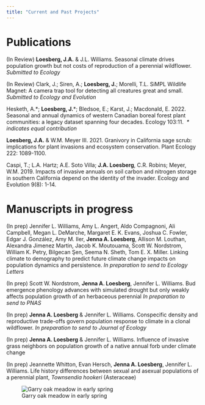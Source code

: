 ```yaml
---
title: "Current and Past Projects"
---
```


# Publications

(In Review) **Loesberg, J.A.** & J.L. Williams. Seasonal climate drives population growth but not costs of reproduction of a perennial wildflower. *Submitted to Ecology*

(In Review) Clark, J.; Siren, A.; **Loesberg, J.**; Morelli, T.L. SiMPL Wildlife Magnet: A camera trap tool for detecting all creatures great and small. *Submitted to Ecology and Evolution*

Hesketh, A.\*; **Loesberg, J.**\*; Bledsoe, E.; Karst, J.; Macdonald, E. 2022. Seasonal and annual dynamics of western Canadian boreal forest plant communities: a legacy dataset spanning four decades. Ecology 103:11.  *\* indicates equal contribution*

**Loesberg, J.A.** & W.M. Meyer III. 2021. Granivory in California sage scrub: implications for plant invasions and ecosystem conservation. Plant Ecology 222: 1089-1100.

Caspi, T.; L.A. Hartz; A.E. Soto Villa; **J.A. Loesberg**, C.R. Robins; Meyer, W.M. 2019. Impacts of invasive annuals on soil carbon and nitrogen storage in southern California depend on the identity of the invader. Ecology and Evolution 9(8): 1-14.

# Manuscripts in progress

(In prep) Jennifer L. Williams, Amy L. Angert, Aldo Compagnoni, Ali Campbell, Megan L. DeMarche, Margaret E. K. Evans, Joshua C. Fowler, Edgar J. González, Amy M. Iler, **Jenna A. Loesberg**, Allison M. Louthan, Alexandra Jimenez Martin, Jacob K. Moutouama, Scott W. Nordstrom, William K. Petry, Bilgecan Şen, Seema N. Sheth, Tom E. X. Miller. Linking climate to demography to predict future climate change impacts on population dynamics and persistence. *In preparation to send to Ecology Letters*

(In prep) Scott W. Nordstrom, **Jenna A. Loesberg**, Jennifer L. Williams. Bud emergence phenology advances with simulated drought but only weakly affects population growth of an herbaceous perennial *In preparation to send to PNAS*

(In prep) **Jenna A. Loesberg** & Jennifer L. Williams. Conspecific density and reproductive trade-offs govern population response to climate in a clonal wildflower. *In preparation to send to Journal of Ecology*

(In prep) **Jenna A. Loesberg** & Jennifer L. Williams. Influence of invasive grass neighbors on population growth of a native annual forb under climate change

(In prep) Jeannette Whitton, Evan Hersch, **Jenna A. Loesberg**, Jennifer L. Williams. Life history differences between sexual and asexual populations of a perennial plant, *Townsendia hookeri* (Asteraceae)

![Garry oak meadow in early spring](media/DSC_0494.JPG)
